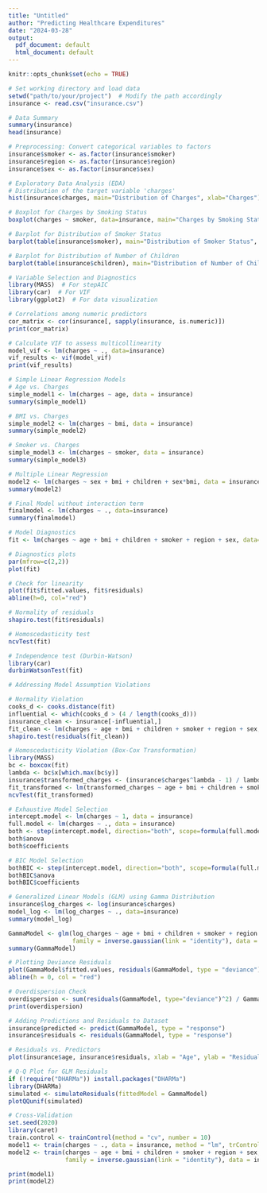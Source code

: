 ```yaml
---
title: "Untitled"
author: "Predicting Healthcare Expenditures"
date: "2024-03-28"
output:
  pdf_document: default
  html_document: default
---
```


```r
knitr::opts_chunk$set(echo = TRUE)
```


```r
# Set working directory and load data
setwd("path/to/your/project")  # Modify the path accordingly
insurance <- read.csv("insurance.csv")

# Data Summary
summary(insurance)
head(insurance)

# Preprocessing: Convert categorical variables to factors
insurance$smoker <- as.factor(insurance$smoker)
insurance$region <- as.factor(insurance$region)
insurance$sex <- as.factor(insurance$sex)

# Exploratory Data Analysis (EDA)
# Distribution of the target variable 'charges'
hist(insurance$charges, main="Distribution of Charges", xlab="Charges")

# Boxplot for Charges by Smoking Status
boxplot(charges ~ smoker, data=insurance, main="Charges by Smoking Status")

# Barplot for Distribution of Smoker Status
barplot(table(insurance$smoker), main="Distribution of Smoker Status", xlab="Status", ylab="Count", col=c("green", "grey"))

# Barplot for Distribution of Number of Children
barplot(table(insurance$children), main="Distribution of Number of Children", xlab="Number of Children", ylab="Count", col=rainbow(max(insurance$children) + 1))

# Variable Selection and Diagnostics
library(MASS)  # For stepAIC
library(car)  # For VIF
library(ggplot2)  # For data visualization

# Correlations among numeric predictors
cor_matrix <- cor(insurance[, sapply(insurance, is.numeric)])
print(cor_matrix)

# Calculate VIF to assess multicollinearity
model_vif <- lm(charges ~ ., data=insurance)
vif_results <- vif(model_vif)
print(vif_results)

# Simple Linear Regression Models
# Age vs. Charges
simple_model1 <- lm(charges ~ age, data = insurance)
summary(simple_model1)

# BMI vs. Charges
simple_model2 <- lm(charges ~ bmi, data = insurance)
summary(simple_model2)

# Smoker vs. Charges
simple_model3 <- lm(charges ~ smoker, data = insurance)
summary(simple_model3)

# Multiple Linear Regression
model2 <- lm(charges ~ sex + bmi + children + sex*bmi, data = insurance)
summary(model2)

# Final Model without interaction term
finalmodel <- lm(charges ~ ., data=insurance)
summary(finalmodel)

# Model Diagnostics
fit <- lm(charges ~ age + bmi + children + smoker + region + sex, data=insurance)

# Diagnostics plots
par(mfrow=c(2,2))
plot(fit)

# Check for linearity
plot(fit$fitted.values, fit$residuals)
abline(h=0, col="red")

# Normality of residuals
shapiro.test(fit$residuals)

# Homoscedasticity test
ncvTest(fit)

# Independence test (Durbin-Watson)
library(car)
durbinWatsonTest(fit)

# Addressing Model Assumption Violations

# Normality Violation
cooks_d <- cooks.distance(fit)
influential <- which(cooks_d > (4 / length(cooks_d)))
insurance_clean <- insurance[-influential,]
fit_clean <- lm(charges ~ age + bmi + children + smoker + region + sex, data=insurance_clean)
shapiro.test(residuals(fit_clean))

# Homoscedasticity Violation (Box-Cox Transformation)
library(MASS)
bc <- boxcox(fit)
lambda <- bc$x[which.max(bc$y)]
insurance$transformed_charges <- (insurance$charges^lambda - 1) / lambda
fit_transformed <- lm(transformed_charges ~ age + bmi + children + smoker + region + sex, data=insurance)
ncvTest(fit_transformed)

# Exhaustive Model Selection
intercept.model <- lm(charges ~ 1, data = insurance)
full.model <- lm(charges ~ ., data = insurance)
both <- step(intercept.model, direction="both", scope=formula(full.model), trace=0)
both$anova
both$coefficients

# BIC Model Selection
bothBIC <- step(intercept.model, direction="both", scope=formula(full.model), trace=0, k = log(nrow(insurance)))
bothBIC$anova
bothBIC$coefficients

# Generalized Linear Models (GLM) using Gamma Distribution
insurance$log_charges <- log(insurance$charges)
model_log <- lm(log_charges ~ ., data=insurance)
summary(model_log)

GammaModel <- glm(log_charges ~ age + bmi + children + smoker + region + sex,
                  family = inverse.gaussian(link = "identity"), data = insurance)
summary(GammaModel)

# Plotting Deviance Residuals
plot(GammaModel$fitted.values, residuals(GammaModel, type = "deviance"), xlab = "Fitted values", ylab = "Deviance Residuals")
abline(h = 0, col = "red")

# Overdispersion Check
overdispersion <- sum(residuals(GammaModel, type="deviance")^2) / GammaModel$df.residual
print(overdispersion)

# Adding Predictions and Residuals to Dataset
insurance$predicted <- predict(GammaModel, type = "response")
insurance$residuals <- residuals(GammaModel, type = "response")

# Residuals vs. Predictors
plot(insurance$age, insurance$residuals, xlab = "Age", ylab = "Residuals")

# Q-Q Plot for GLM Residuals
if (!require("DHARMa")) install.packages("DHARMa")
library(DHARMa)
simulated <- simulateResiduals(fittedModel = GammaModel)
plotQQunif(simulated)

# Cross-Validation
set.seed(2020)
library(caret)
train.control <- trainControl(method = "cv", number = 10)
model1 <- train(charges ~ ., data = insurance, method = "lm", trControl = train.control)
model2 <- train(charges ~ age + bmi + children + smoker + region + sex,
                family = inverse.gaussian(link = "identity"), data = insurance, method = "glm", trControl = train.control)

print(model1)
print(model2)

```